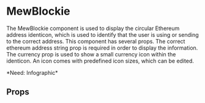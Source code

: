 

# MewBlockie
The MewBlockie component is used to display the circular Ethereum address identicon, which is used to identify that the user is using or sending to the correct address. This component has several props. The correct ethereum address string prop is required in order to display the information. The currency prop is used to show a small currency icon within the identicon.
An icon comes with predefined icon sizes, which can be edited.
<p>*Need: Infographic*</p>

## Props
<Props of={MewBlockie} />
<Preview><Story id="mewblockie--mew-blockie" /></Preview>

